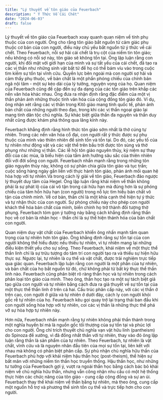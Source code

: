```yaml
---
title: "Lý thuyết về tôn giáo của Feuerbach"
description: " Ý Thức Về Cái Chêt"
date: "2024-06-03"
draft: false
---
```


Lý thuyết về tôn giáo của Feuerbach xoay quanh quan niệm về tính phụ thuộc của con người. Ông cho rằng tôn giáo bắt nguồn từ cảm giác phụ thuộc cơ bản của con người, điều này chủ yếu bắt nguồn từ ý thức về cái chết. Theo Feuerbach, nỗi sợ hãi cái chết là trụ cột của niềm tin tôn giáo; nếu không có nỗi sợ này, tôn giáo sẽ không tồn tại. Ông lập luận rằng con người, khi đối mặt với giới hạn của mình và sự tất yếu của cái chết, đã tạo ra các vị thần như những sinh vật bất tử để họ có thể bám víu vào trong cuộc tìm kiếm sự tồn tại vĩnh cửu. Quyền lực bên ngoài mà con người sợ hãi và cảm thấy phụ thuộc, về bản chất là một phần phóng chiếu của chính bản ngã nội tâm - một sự kéo dài của lý tưởng, nguyện vọng của họ. Quan niệm của Feuerbach cũng đề cập đến sự đa dạng của các tôn giáo trên khắp các nền văn hóa khác nhau. Ông đưa ra nhận định rằng đặc điểm của một vị thần phản ánh những thuộc tính văn hóa của cộng đồng tôn giáo đó. Ví dụ, ông nhận xét rằng các vị thần trong Kitô giáo mang tính quốc tế, phản ánh bản chất của những người theo đạo, trong khi các vị thần ngoại giáo lại mang tính dân tộc chủ nghĩa. Sự khác biệt giữa thần đa nguyên và thần duy nhất cũng được khám phá thông qua lăng kính này.

Feuerbach khẳng định rằng hình thức tôn giáo sớm nhất là thờ cúng tự nhiên. Trong các nền văn hóa cổ đại, con người rất ý thức được sự phụ thuộc của mình vào thiên nhiên để sinh tồn và tồn tại. Do đó, các yếu tố của tự nhiên như động vật và các vật thể trên bầu trời được tôn sùng và thờ phụng như những vị thần. Các lễ hội tôn giáo nguyên thủy, kỷ niệm sự thay đổi của các mùa, là biểu hiện của tầm ảnh hưởng sâu sắc của thiên nhiên đối với đời sống con người. Feuerbach nhấn mạnh rằng trong những tôn giáo nguyên thủy này, không có sự phân chia giữa tôn giáo và tục trần; cuộc sống hàng ngày gắn liền với thực hành tôn giáo, phản ánh mối quan hệ hòa hợp với tự nhiên.Và trong cách lý giải về tôn giáo, Feuerbach đảo ngược lý thuyết duy tâm của Hegel. Ông lập luận rằng khái niệm về thần không phải là sự phát lộ của cái vô tận trong cái hữu hạn mà đúng hơn là sự phóng chiếu của tâm hồn hữu hạn (con người) trong nỗ lực tìm hiểu bản chất vô tận của chính mình. Về cơ bản, thần chỉ là một khía cạnh thể hiện tự ý thức và tự nhận thức của con người. Sự phóng chiếu này cho phép con người khách thể hóa bản chất của mình, biến chính họ trở thành đối tượng thờ phụng. Feuerbach tóm gọn ý tưởng này bằng cách khẳng định rằng thần học về cơ bản là nhân học - thần chỉ là sự thể hiện thánh hóa của bản chất con người.

Quan niệm duy vật chất của Feuerbach khiến ông nhấn mạnh tầm quan trọng của tự nhiên hơn tôn giáo. Ông khẳng định rằng sự tồn tại của con người không thể hiểu được nếu thiếu tự nhiên, vì tự nhiên mang lại những điều kiện thiết yếu cho sự sống. Theo Feuerbach, khái niệm về một thực thể thần linh chỉ là sự trừu tượng do tâm trí con người tạo ra và thiếu sự hiện hữu thực sự. Ngược lại, tự nhiên là cụ thể và vật chất, được trải nghiệm trực tiếp qua giác quan. Feuerbach lập luận rằng con người là một phần của tự nhiên, và bản chất của họ bắt nguồn từ đó, chứ không phải từ bất kỳ thực thể thần linh nào. Feuerbach cũng phân biệt rõ ràng thần học và tự nhiên trong cách phân loại tôn giáo của mình. Theo ông, thần học tạo ra một sự tách biệt giả tạo giữa con người và tự nhiên bằng cách đưa ra giả thuyết về sự tồn tại của một thực thể thần linh ở trên cả hai. Cấu trúc phân cấp này, với các vị thần ở trên cao, con người ở giữa và tự nhiên ở dưới đáy, cách ly con người khỏi gốc rễ tự nhiên của họ. Feuerbach kêu gọi quay trở lại trạng thái ban đầu khi con người sống hòa hợp với tự nhiên, coi các vị thần là những thực thể phá vỡ sự hòa hợp tự nhiên này.

Hơn nữa, Feuerbach nhấn mạnh rằng tự nhiên không phải thần thánh trong một nghĩa huyền bí mà là nguồn gốc tối thượng của sự tồn tại và phúc lợi cho con người. Ông chỉ trích thuyết chủ nghĩa vạn vật hữu linh (pantheism) do Spinoza đề xướng, vì đã đồng nhất thần với tự nhiên, thay vào đó ông lập luận rằng thần là sản phẩm của tự nhiên. Theo Feuerbach, tự nhiên là vật chất, vĩnh cửu và là nguyên nhân đầu tiên của mọi sự tồn tại, liên kết với nhau mà không có phân biệt phân cấp. Sự phủ nhận chủ nghĩa hữu thần của Feuerbach phù hợp với khái niệm hậu thần học (post-theism), thể hiện sự bất mãn với những niềm tin thần học truyền thống. Hậu thần học, như những tư tưởng của Feuerbach gợi ý, vượt ra ngoài thần học bằng cách bác bỏ khái niệm về chủ nghĩa hữu thần, nhưng vẫn công nhận nhu cầu có một hệ thống thực hiện các chức năng của tôn giáo - cung cấp cộng đồng và sự an ủi. Feuerbach thay thế khái niệm về thần bằng tự nhiên, mà theo ông, cung cấp một nguồn hỗ trợ và phương thế sinh tồn cụ thể và trực tiếp hơn cho con người.